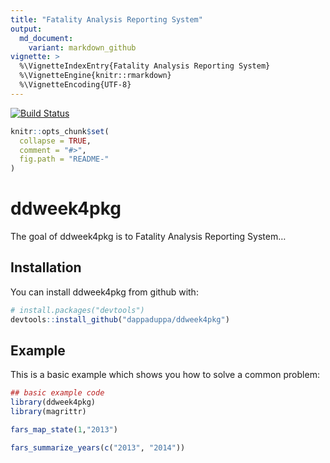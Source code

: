```yaml
---
title: "Fatality Analysis Reporting System"
output:
  md_document:
    variant: markdown_github
vignette: >
  %\VignetteIndexEntry{Fatality Analysis Reporting System}
  %\VignetteEngine{knitr::rmarkdown}
  %\VignetteEncoding{UTF-8}
---
```


[![Build Status](https://travis-ci.org/dappaduppa/ddweek4pkg.svg?branch=master)](https://travis-ci.org/dappaduppa/ddweek4pkg)

<!-- README.md is generated from README.Rmd. Please edit that file -->

```r
knitr::opts_chunk$set(
  collapse = TRUE,
  comment = "#>",
  fig.path = "README-"
)
```

# ddweek4pkg

The goal of ddweek4pkg is to Fatality Analysis Reporting System...

## Installation

You can install ddweek4pkg from github with:

```r
# install.packages("devtools")
devtools::install_github("dappaduppa/ddweek4pkg")
```

## Example

This is a basic example which shows you how to solve a common problem:

```r
## basic example code
library(ddweek4pkg)
library(magrittr)

fars_map_state(1,"2013")

fars_summarize_years(c("2013", "2014"))
```

